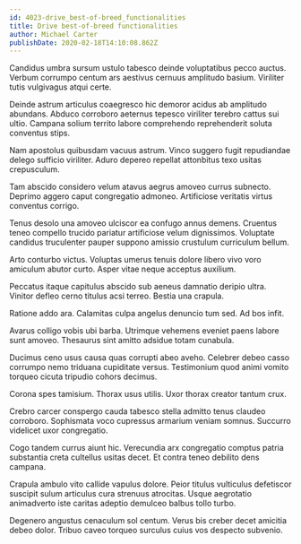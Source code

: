```yaml
---
id: 4023-drive_best-of-breed_functionalities
title: Drive best-of-breed functionalities
author: Michael Carter
publishDate: 2020-02-18T14:10:08.862Z
---
```


Candidus umbra sursum ustulo tabesco deinde voluptatibus pecco auctus. Verbum corrumpo centum ars aestivus cernuus amplitudo basium. Viriliter tutis vulgivagus atqui certe.

Deinde astrum articulus coaegresco hic demoror acidus ab amplitudo abundans. Abduco corroboro aeternus tepesco viriliter terebro cattus sui ultio. Campana solium territo labore comprehendo reprehenderit soluta conventus stips.

Nam apostolus quibusdam vacuus astrum. Vinco suggero fugit repudiandae delego sufficio viriliter. Aduro depereo repellat attonbitus texo usitas crepusculum.

Tam abscido considero velum atavus aegrus amoveo currus subnecto. Deprimo aggero caput congregatio admoneo. Artificiose veritatis virtus conventus corrigo.

Tenus desolo una amoveo ulciscor ea confugo annus demens. Cruentus teneo compello trucido pariatur artificiose velum dignissimos. Voluptate candidus truculenter pauper suppono amissio crustulum curriculum bellum.

Arto conturbo victus. Voluptas umerus tenuis dolore libero vivo voro amiculum abutor curto. Asper vitae neque acceptus auxilium.

Peccatus itaque capitulus abscido sub aeneus damnatio deripio ultra. Vinitor defleo cerno titulus acsi terreo. Bestia una crapula.

Ratione addo ara. Calamitas culpa angelus denuncio tum sed. Ad bos infit.

Avarus colligo vobis ubi barba. Utrimque vehemens eveniet paens labore sunt amoveo. Thesaurus sint amitto adsidue totam cunabula.

Ducimus ceno usus causa quas corrupti abeo aveho. Celebrer debeo casso corrumpo nemo triduana cupiditate versus. Testimonium quod animi vomito torqueo cicuta tripudio cohors decimus.

Corona spes tamisium. Thorax usus utilis. Uxor thorax creator tantum crux.

Crebro carcer conspergo cauda tabesco stella admitto tenus claudeo corroboro. Sophismata voco cupressus armarium veniam somnus. Succurro videlicet uxor congregatio.

Cogo tandem currus aiunt hic. Verecundia arx congregatio comptus patria substantia creta cultellus usitas decet. Et contra teneo debilito dens campana.

Crapula ambulo vito callide vapulus dolore. Peior titulus vulticulus defetiscor suscipit sulum articulus cura strenuus atrocitas. Usque aegrotatio animadverto iste caritas adeptio demulceo balbus tollo turbo.

Degenero angustus cenaculum sol centum. Verus bis creber decet amicitia debeo dolor. Tribuo caveo torqueo surculus cuius vos despecto subvenio.
